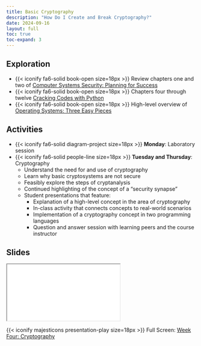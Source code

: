 ```yaml
---
title: Basic Cryptography
description: "How Do I Create and Break Cryptography?"
date: 2024-09-16
layout: full
toc: true
toc-expand: 3
---
```


## Exploration

- {{< iconify fa6-solid book-open size=18px >}} Review chapters one and two of
[Computer Systems Security: Planning for
Success](https://web.njit.edu/~rt494/security/)
- {{< iconify fa6-solid book-open size=18px >}} Chapters four through twelve 
[Cracking Codes with Python](https://inventwithpython.com/cracking/)
- {{< iconify fa6-solid book-open size=18px >}} High-level overview of
[Operating Systems: Three Easy Pieces](https://pages.cs.wisc.edu/~remzi/OSTEP/)

## Activities

- {{< iconify fa6-solid diagram-project size=18px >}} **Monday**: Laboratory session
- {{< iconify fa6-solid people-line size=18px >}} **Tuesday and Thursday**: Cryptography
  - Understand the need for and use of cryptography
  - Learn why basic cryptosystems are not secure
  - Feasibly explore the steps of cryptanalysis
  - Continued highlighting of the concept of a "security synapse"
  - Student presentations that feature:
    - Explanation of a high-level concept in the area of cryptography
    - In-class activity that connects concepts to real-world scenarios
    - Implementation of a cryptography concept in two programming languages
    - Question and answer session with learning peers and the course instructor

## Slides

```{=html}
<iframe class="slide-deck" src="../../slides/weekfour/"></iframe>
```

{{< iconify majesticons presentation-play size=18px >}} Full Screen: [Week Four: Cryptography](../../slides/weekfour/)
